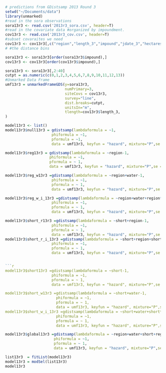 ```r
# predictions from GDistsamp 2013 Round 3
setwd("~/Documents/data")
library(unmarked)
#read in the sora observations
sora13r3 <- read.csv('2013r3_sora.csv', header=T)
#read in the covariate data #organized by impoundment.
cov13r3 <- read.csv('2013r3_cov.csv', header=T)
#subset covaraites we need
cov13r3 <- cov13r3[,c("region","length_3","impound","jdate_3","hectares","area", "int","short","water")]
# #the distance bins

sora13r3 <- sora13r3[order(sora13r3$impound),]
cov13r3 <- cov13r3[order(cov13r3$impound),]

sora13r3 <- sora13r3[,2:40]
cutpt = as.numeric(c(0,1,2,3,4,5,6,7,8,9,10,11,12,13)) 
#Unmarked Data Frame
umf13r3 = unmarkedFrameGDS(y=sora13r3, 
                           numPrimary=3,
                           siteCovs = cov13r3,
                           survey="line", 
                           dist.breaks=cutpt,  
                           unitsIn="m", 
                           tlength=cov13r3$length_3,
)
```

```r

model13r3 <- list()
model13r3$null13r3 = gdistsamp(lambdaformula = ~1, 
                     phiformula = ~1, 
                     pformula = ~1,
                     data = umf13r3, keyfun = "hazard", mixture="P",se = T, output="abund")

model13r3$reg13r3 = gdistsamp(lambdaformula = ~region-1, 
                    phiformula = ~1, 
                    pformula = ~ 1,
                    data = umf13r3, keyfun = "hazard", mixture="P",se = T, output="abund")
```
```r


model13r3$reg_w13r3 =gdistsamp(lambdaformula = ~region+water-1, 
                     phiformula = ~1, 
                     pformula = ~ 1,
                     data = umf13r3, keyfun = "hazard", mixture="P",se = T, output="abund")

model13r3$reg_w_i_13r3 =gdistsamp(lambdaformula = ~region+water+region*water-1, 
                     phiformula = ~1, 
                     pformula = ~ 1,
                     data = umf13r3, keyfun = "hazard", mixture="P",se = T, output="abund")
```
```r
model13r3$short_r13r3 =gdistsamp(lambdaformula = ~short+region-1, 
                     phiformula = ~1, 
                     pformula = ~ 1,
                     data = umf13r3, keyfun = "hazard", mixture="P",se = T, output="abund")
model13r3$short_r_i_13r3 =gdistsamp(lambdaformula = ~short+region+short*region-1, 
                     phiformula = ~1, 
                     pformula = ~ 1,
                     data = umf13r3, keyfun = "hazard", mixture="P",se = T, output="abund")


```r
model13r3$short13r3 =gdistsamp(lambdaformula = ~short-1, 
                     phiformula = ~1, 
                     pformula = ~ 1,
                     data = umf13r3, keyfun = "hazard", mixture="P",se = T, output="abund")

model13r3$short_w13r3 =gdistsamp(lambdaformula = ~short+water-1, 
                       phiformula = ~1, 
                       pformula = ~ 1,
                       data = umf13r3, keyfun = "hazard", mixture="P",se = T, output="abund")
model13r3$short_w_i_13r3 =gdistsamp(lambdaformula = ~short+water+short*water-1, 
                       phiformula = ~1, 
                       pformula = ~ 1,
                       data = umf13r3, keyfun = "hazard", mixture="P",se = T, output="abund")
```
```r
model13r3$global13r3 =gdistsamp(lambdaformula = ~region+water+short+region*water+region*short-1, 
                      phiformula = ~1, 
                      pformula = ~ 1,
                      data = umf13r3, keyfun = "hazard", mixture="P",se = T, output="abund")

```
```r
list13r3  = fitList(model13r3)
model13r3 = modSel(list13r3)
model13r3
```